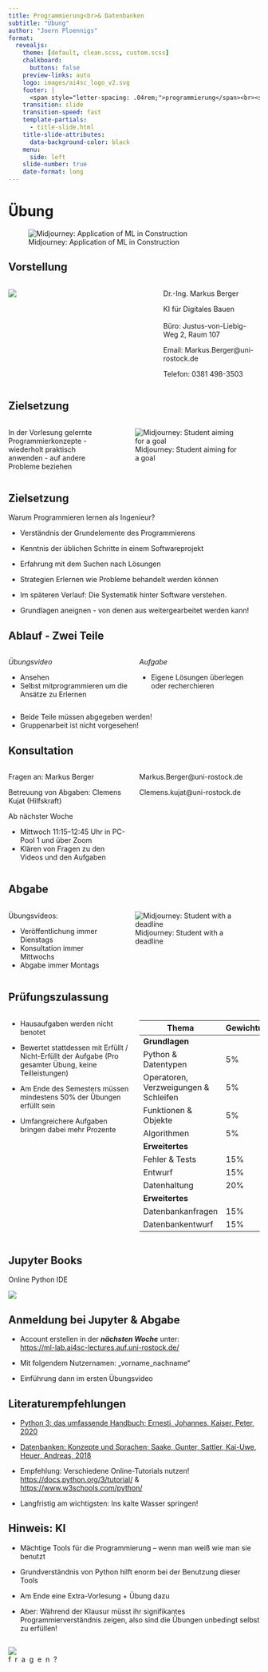 ```yaml
---
title: Programmierung<br>& Datenbanken
subtitle: "Übung"
author: "Joern Ploennigs"
format:
  revealjs:
    theme: [default, clean.scss, custom.scss]
    chalkboard: 
      buttons: false
    preview-links: auto
    logo: images/ai4sc_logo_v2.svg
    footer: |
      <span style="letter-spacing: .04rem;">programmierung</span><br><span style="letter-spacing: .0rem;">und datenbanken</span>
    transition: slide
    transition-speed: fast
    template-partials:
      - title-slide.html
    title-slide-attributes:
      data-background-color: black
    menu:
      side: left
    slide-number: true
    date-format: long
---
```




# Übung {background="#333"}
<div class="midjourneyXX_frame">
![Midjourney: Application of ML in Construction](images/ueberblick/mj_application_of_machine_learning_in_construction.png){class="midjourneyXX"}
</div>


## Vorstellung 

:::: {.columns}
::: {.column width="60%"}
![](images/01f_Uebung_Intro/Markus_Berger.jpg)
:::
::: {.column width="40%"}
Dr.-Ing. Markus Berger

KI für Digitales Bauen
<br>
<br>
Büro: Justus-von-Liebig-Weg 2, Raum 107

Email: Markus.Berger@uni-rostock.de

Telefon: 0381 498-3503
:::
::::


## Zielsetzung

:::: {.columns}
::: {.column width="40%"}
In der Vorlesung gelernte Programmierkonzepte
- wiederholt praktisch anwenden
- auf andere Probleme beziehen
:::
::: {.column width="60%"}
<div class="midjourneyXX_frame">
![Midjourney: Student aiming for a goal](images/01f_Uebung_Intro/mj_student.png){class="midjourneyXX"}
</div>
:::
::::



## Zielsetzung

Warum Programmieren lernen als Ingenieur?

- Verständnis der Grundelemente des Programmierens
- Kenntnis der üblichen Schritte in einem Softwareprojekt
- Erfahrung mit dem Suchen nach Lösungen
- Strategien Erlernen wie Probleme behandelt werden können

- Im späteren Verlauf: Die Systematik hinter Software verstehen.

- Grundlagen aneignen - von denen aus weitergearbeitet werden kann!

## Ablauf - Zwei Teile

:::: {.columns}
::: {.column width="50%"}
*Übungsvideo*

- Ansehen
- Selbst mitprogrammieren um die Ansätze zu Erlernen
:::
::: {.column width="50%"}
*Aufgabe*

- Eigene Lösungen überlegen oder recherchieren
:::
::::

- Beide Teile müssen abgegeben werden!
- Gruppenarbeit ist nicht vorgesehen!

## Konsultation

:::: {.columns}
::: {.column width="50%"}
Fragen an: Markus Berger 

Betreuung von Abgaben: Clemens Kujat (Hilfskraft)

Ab nächster Woche

- Mittwoch 11:15–12:45 Uhr in PC-Pool 1 und über Zoom
- Klären von Fragen zu den Videos und den Aufgaben


:::
::: {.column width="50%"}

Markus.Berger@uni-rostock.de

Clemens.kujat@uni-rostock.de
:::
::::



## Abgabe
:::: {.columns}
::: {.column width="40%"}
Übungsvideos:

- Veröffentlichung immer Dienstags
- Konsultation immer Mittwochs
- Abgabe immer Montags
:::
::: {.column width="60%"}
<div class="midjourneyXX_frame">
![Midjourney: Student with a deadline](images/01f_Uebung_Intro/mj_student2.png){class="midjourneyXX"}
</div>
:::
::::


## Prüfungszulassung
:::: {.columns}
::: {.column width="50%"}
- Hausaufgaben werden nicht benotet
- Bewertet stattdessen mit Erfüllt / Nicht-Erfüllt der Aufgabe (Pro gesamter Übung, keine Teilleistungen)

- Am Ende des Semesters müssen mindestens 50% der Übungen erfüllt sein
- Umfangreichere Aufgaben bringen dabei mehr Prozente
:::
::: {.column width="50%"}
| Thema                                   | Gewichtung |
|----------------------------------------|------------|
| **Grundlagen**   |         |
| Python & Datentypen                    | 5%         |
| Operatoren, Verzweigungen & Schleifen | 5%         |
| Funktionen & Objekte                  | 5%         |
| Algorithmen                            | 5%         |
| **Erweitertes**   |         |
| Fehler & Tests | 15%        |
| Entwurf        | 15%        |
| Datenhaltung   | 20%        |
| **Erweitertes**   |         |
| Datenbankanfragen | 15%        |
| Datenbankentwurf  | 15%        |

:::
::::



## Jupyter Books

Online Python IDE

![](images/01f_Uebung_Intro/jupyterlab-markdown.png)



## Anmeldung bei Jupyter & Abgabe

- Account erstellen in der ***nächsten Woche*** unter: <br>[https://ml-lab.ai4sc-lectures.auf.uni-rostock.de/](https://ml-lab.ai4sc-lectures.auf.uni-rostock.de/)

- Mit folgendem Nutzernamen: „vorname_nachname“

- Einführung dann im ersten Übungsvideo



## Literaturempfehlungen

- [Python 3: das umfassende Handbuch; Ernesti, Johannes, Kaiser, Peter, 2020](https://find.ub.uni-rostock.de/id%7Bcolon%7D169925365X)
- [Datenbanken: Konzepte und Sprachen; Saake, Gunter, Sattler, Kai-Uwe, Heuer, Andreas, 2018](https://find.ub.uni-rostock.de/id%7Bcolon%7D1632747588)

- Empfehlung: Verschiedene Online-Tutorials nutzen!
[https://docs.python.org/3/tutorial/](https://docs.python.org/3/tutorial/) & [https://www.w3schools.com/python/](https://www.w3schools.com/python/) 

- Langfristig am wichtigsten: Ins kalte Wasser springen!


## Hinweis: KI

- Mächtige Tools für die Programmierung – wenn man weiß wie man sie benutzt

- Grundverständnis von Python hilft enorm bei der Benutzung dieser Tools
- Am Ende eine Extra-Vorlesung + Übung dazu

- Aber: Während der Klausur müsst ihr signifikantes Programmierverständnis zeigen, also sind die Übungen unbedingt selbst zu erfüllen!



## {background="#000"}

<img id="question_logo" src="images/question_logo.png"></img>
<div class="questions">f&nbsp;&nbsp;r&nbsp;&nbsp;a&nbsp;&nbsp;g&nbsp;&nbsp;e&nbsp;&nbsp;n&nbsp;&nbsp;?</div>
<div id="tsparticles_question"></div>
<script src="https://cdn.jsdelivr.net/npm/@tsparticles/all@3.3.0/tsparticles.all.bundle.min.js"></script>
<script src="particle_ml.js" defer></script>
<script src="particle_hex.js"defer></script>
